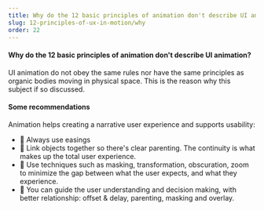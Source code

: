 ```yaml
---
title: Why do the 12 basic principles of animation don't describe UI animation?
slug: 12-principles-of-ux-in-motion/why
order: 22
---
```


<Article
  first="12 principles of UX in motion"
  second="do Disney's 12 principles of animation still work for UI animation?"
  introduction="UI animation, as part of the user experience is barely 20 years old (video games and GUI are older and so, are animated earlier than UI). The only tools available to describe how the user interface behaves in time were the 12 animation principles."
>

#### Why do the 12 basic principles of animation don't describe UI animation?

UI animation do not obey the same rules nor have the same principles as organic bodies moving in physical space. This is the reason why this subject if so discussed.

#### Some recommendations

Animation helps creating a narrative user experience and supports usability:

- 🌿 Always use easings
- 🌿 Link objects together so there's clear parenting. The continuity is what makes up the total user experience. 
- 🌿 Use techniques such as masking, transformation, obscuration, zoom to minimize the gap between what the user expects, and what they experience. 
- 🌿 You can guide the user understanding and decision making, with better relationship: offset & delay, parenting, masking and overlay. 


</Article>
